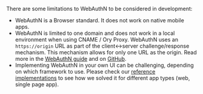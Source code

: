 There are some limitations to WebAuthN to be considered in development:

- WebAuthN is a Browser standard. It does not work on native mobile apps.
- WebAuthN is limited to one domain and does not work in a local environment
  when using CNAME / Ory Proxy. WebAuthN uses an `https://origin` URL as part of
  the client<->server challenge/response mechanism. This mechanism allows for
  only one URL as the origin. Read more in the
  [WebAuthN guide](https://webauthn.guide/) and on
  [GitHub](https://github.com/w3c/webauthn/issues/1372).
- Implementing WebAuthN in your own UI can be challenging, depending on which
  framework to use. Please check our
  [reference implementations](../../../kratos/guides/custom-ui.mdx) to see how
  we solved it for different app types (web, single page app).
